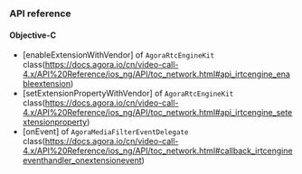 <PlatformWrapper platform="ios">

### API reference

#### Objective-C

- [enableExtensionWithVendor] of `AgoraRtcEngineKit` class(https://docs.agora.io/cn/video-call-4.x/API%20Reference/ios_ng/API/toc_network.html#api_irtcengine_enableextension)
- [setExtensionPropertyWithVendor] of `AgoraRtcEngineKit` class(https://docs.agora.io/cn/video-call-4.x/API%20Reference/ios_ng/API/toc_network.html#api_irtcengine_setextensionproperty)
- [onEvent] of `AgoraMediaFilterEventDelegate` class(https://docs.agora.io/cn/video-call-4.x/API%20Reference/ios_ng/API/toc_network.html#callback_irtcengineeventhandler_onextensionevent)

</PlatformWrapper>